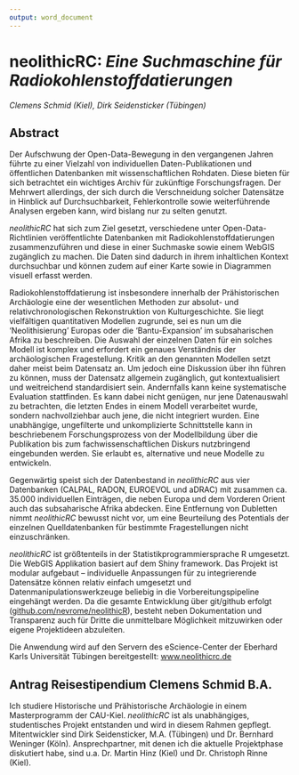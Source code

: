 ```yaml
---
output: word_document
---
```


# neolithicRC: *Eine Suchmaschine für Radiokohlenstoffdatierungen*

*Clemens Schmid (Kiel), Dirk Seidensticker (Tübingen)*

## Abstract

Der Aufschwung der Open-Data-Bewegung in den vergangenen Jahren führte zu einer Vielzahl von individuellen Daten-Publikationen und öffentlichen Datenbanken mit wissenschaftlichen Rohdaten. Diese bieten für sich betrachtet ein wichtiges Archiv für zukünftige Forschungsfragen. Der Mehrwert allerdings, der sich durch die Verschneidung solcher Datensätze in Hinblick auf Durchsuchbarkeit, Fehlerkontrolle sowie weiterführende Analysen ergeben kann, wird bislang nur zu selten genutzt.

*neolithicRC* hat sich zum Ziel gesetzt, verschiedene unter Open-Data-Richtlinien veröffentlichte Datenbanken mit Radiokohlenstoffdatierungen zusammenzuführen und diese in einer Suchmaske sowie einem WebGIS zugänglich zu machen. Die Daten sind dadurch in ihrem inhaltlichen Kontext durchsuchbar und können zudem auf einer Karte sowie in Diagrammen visuell erfasst werden.

Radiokohlenstoffdatierung ist insbesondere innerhalb der Prähistorischen Archäologie eine der wesentlichen Methoden zur absolut- und relativchronologischen Rekonstruktion von Kulturgeschichte. Sie liegt vielfältigen quantitativen Modellen zugrunde, sei es nun um die 'Neolithisierung' Europas oder die 'Bantu-Expansion' im subsaharischen Afrika zu beschreiben. Die Auswahl der einzelnen Daten für ein solches Modell ist komplex und erfordert ein genaues Verständnis der archäologischen Fragestellung. Kritik an den genannten Modellen setzt daher meist beim Datensatz an. Um jedoch eine Diskussion über ihn führen zu können, muss der Datensatz allgemein zugänglich, gut kontextualisiert und weitreichend standardisiert sein. Andernfalls kann keine systematische Evaluation stattfinden. Es kann dabei nicht genügen, nur jene Datenauswahl zu betrachten, die letzten Endes in einem Modell verarbeitet wurde, sondern nachvollziehbar auch jene, die nicht integriert wurden. Eine unabhängige, ungefilterte und unkomplizierte Schnittstelle kann in beschriebenem Forschungsprozess von der Modellbildung über die Publikation bis zum fachwissenschaftlichen Diskurs nutzbringend eingebunden werden. Sie erlaubt es, alternative und neue Modelle zu entwickeln.

Gegenwärtig speist sich der Datenbestand in *neolithicRC* aus vier Datenbanken (CALPAL, RADON, EUROEVOL und aDRAC) mit zusammen ca. 35.000 individuellen Einträgen, die neben Europa und dem Vorderen Orient auch das subsaharische Afrika abdecken. Eine Entfernung von Dubletten nimmt *neolithicRC* bewusst nicht vor, um eine Beurteilung des Potentials der einzelnen Quelldatenbanken für bestimmte Fragestellungen nicht einzuschränken.

*neolithicRC* ist größtenteils in der Statistikprogrammiersprache R umgesetzt. Die WebGIS Applikation basiert auf dem Shiny framework. Das Projekt ist modular aufgebaut -- individuelle Anpassungen für zu integrierende Datensätze können relativ einfach umgesetzt und Datenmanipulationswerkzeuge beliebig in die Vorbereitungspipeline eingehängt werden. Da die gesamte Entwicklung über git/github erfolgt ([github.com/nevrome/neolithicR](https://github.com/nevrome/neolithicR)), besteht neben Dokumentation und Transparenz auch für Dritte die unmittelbare Möglichkeit mitzuwirken oder eigene Projektideen abzuleiten.

Die Anwendung wird auf den Servern des eScience-Center der Eberhard Karls Universität Tübingen bereitgestellt: [www.neolithicrc.de](http://www.neolithicrc.de/)

## Antrag Reisestipendium Clemens Schmid B.A.

Ich studiere Historische und Prähistorische Archäologie in einem Masterprogramm der CAU-Kiel. *neolithicRC* ist als unabhängiges, studentisches Projekt entstanden und wird in diesem Rahmen gepflegt. Mitentwickler sind Dirk Seidensticker, M.A. (Tübingen) und Dr. Bernhard Weninger (Köln). Ansprechpartner, mit denen ich die aktuelle Projektphase diskutiert habe, sind u.a. Dr. Martin Hinz (Kiel) und Dr. Christoph Rinne (Kiel).    
